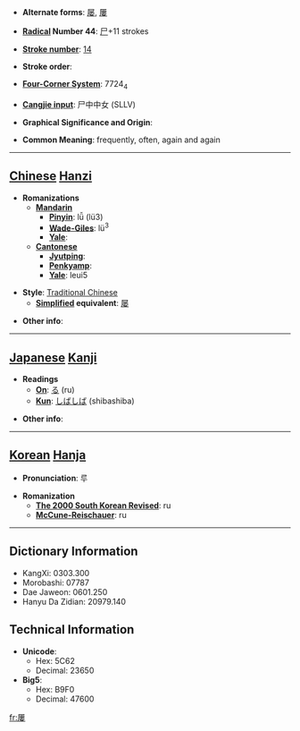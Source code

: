* '''Alternate forms''': [[屡]], [[屢]]

* '''[[Wiktionary:Chinese radical index| Radical]] Number 44''': [[Wiktionary:Chinese radical index 尸|尸]]+11 strokes

* '''[[Wiktionary:Chinese total strokes index|Stroke number]]''': [[Wiktionary:Chinese total strokes index 14|14]]

* '''Stroke order''': 

* '''[[Wiktionary:Chinese four corner index|Four-Corner System]]''': 7724<sub>4</sub>

* '''[[Wiktionary:Chinese Cangjie index|Cangjie input]]''': 尸中中女 (SLLV)

* '''Graphical Significance and Origin''': 

* '''Common Meaning''': frequently, often, again and again

----

== [[Chinese]] [[Hanzi]] ==

* '''Romanizations'''
** '''[[Mandarin]]'''
*** '''[[Pinyin]]''': lǚ (lü3)
*** '''[[Wade-Giles]]''': lü<sup>3</sup>
*** '''[[Yale]]''': 
** '''[[Cantonese]]'''
*** '''[[Jyutping]]''':
*** '''[[Penkyamp]]''': 
*** '''[[Yale]]''': leui5

* '''Style''': [[Traditional Chinese]] 
** '''[[Simplified Chinese|Simplified]] equivalent''': [[屡]]

* '''Other info''': 

----

== [[Japanese]] [[Kanji]] ==

* '''Readings'''
** '''[[On]]''': [[る]] (ru)
** '''[[Kun]]''': [[しばしば]] (shibashiba)

* '''Other info''':  

----

== [[Korean]] [[Hanja]] ==

* '''Pronunciation''': 루

* '''Romanization'''
** '''[[The 2000 South Korean Revised Romanization|The 2000 South Korean Revised]]''': ru
** '''[[McCune-Reischauer]]''': ru

----

== Dictionary Information ==

* KangXi: 0303.300
* Morobashi: 07787
* Dae Jaweon: 0601.250
* Hanyu Da Zidian: 20979.140

== Technical Information ==

* '''Unicode''':
** Hex: 5C62
** Decimal: 23650
* '''Big5''':
** Hex: B9F0
** Decimal: 47600

[[fr:屢]]